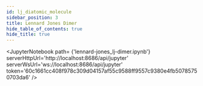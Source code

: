 ```yaml
---
id: lj_diatomic_molecule
sidebar_position: 3
title: Lennard Jones Dimer
hide_table_of_contents: true
hide_title: true
---
```



<JupyterNotebook
  path= {'lennard-jones_lj-dimer.ipynb'}
  serverHttpUrl='http://localhost:8686/api/jupyter'
  serverWsUrl='ws://localhost:8686/api/jupyter'
  token='60c1661cc408f978c309d04157af55c9588ff9557c9380e4fb50785750703da6'
/>

